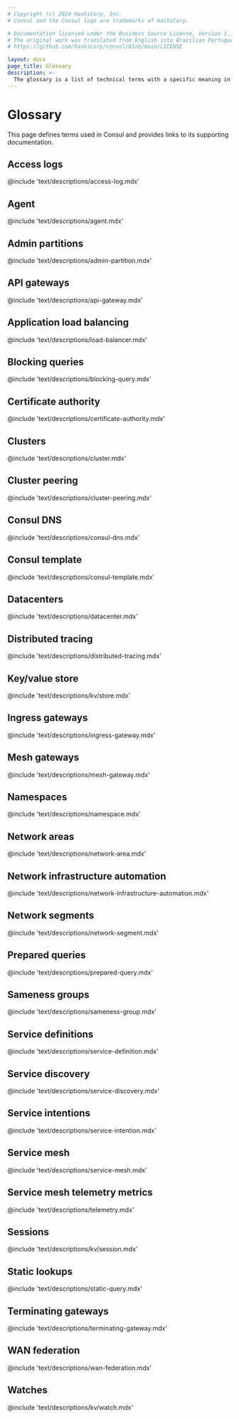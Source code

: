 ```yaml
---
# Copyright (c) 2024 HashiCorp, Inc.
# Consul and the Consul logo are trademarks of HashiCorp.

# Documentation licensed under the Business Source License, Version 1.1.
# The original work was translated from English into Brazilian Portuguese.
# https://github.com/hashicorp/consul/blob/main/LICENSE

layout: docs
page_title: Glossary
description: >-
  The glossary is a list of technical terms with a specific meaning in Consul. Use the glossary to understand Consul concepts and study for the certification exam.
---
```


# Glossary

This page defines terms used in Consul and provides links to its supporting documentation.

## Access logs

@include 'text/descriptions/access-log.mdx'

## Agent

@include 'text/descriptions/agent.mdx'

## Admin partitions

@include 'text/descriptions/admin-partition.mdx'

## API gateways

@include 'text/descriptions/api-gateway.mdx'

## Application load balancing

@include 'text/descriptions/load-balancer.mdx'

## Blocking queries

@include 'text/descriptions/blocking-query.mdx'

## Certificate authority

@include 'text/descriptions/certificate-authority.mdx'

## Clusters

@include 'text/descriptions/cluster.mdx'

## Cluster peering

@include 'text/descriptions/cluster-peering.mdx'

## Consul DNS

@include 'text/descriptions/consul-dns.mdx'

## Consul template

@include 'text/descriptions/consul-template.mdx'

## Datacenters

@include 'text/descriptions/datacenter.mdx'

## Distributed tracing

@include 'text/descriptions/distributed-tracing.mdx'

## Key/value store

@include 'text/descriptions/kv/store.mdx'

## Ingress gateways

@include 'text/descriptions/ingress-gateway.mdx'

## Mesh gateways

@include 'text/descriptions/mesh-gateway.mdx'

## Namespaces

@include 'text/descriptions/namespace.mdx'

## Network areas

@include 'text/descriptions/network-area.mdx'

## Network infrastructure automation

@include 'text/descriptions/network-infrastructure-automation.mdx'

## Network segments

@include 'text/descriptions/network-segment.mdx'

## Prepared queries

@include 'text/descriptions/prepared-query.mdx'

## Sameness groups

@include 'text/descriptions/sameness-group.mdx'

## Service definitions

@include 'text/descriptions/service-definition.mdx'

## Service discovery

@include 'text/descriptions/service-discovery.mdx'

## Service intentions

@include 'text/descriptions/service-intention.mdx'

## Service mesh

@include 'text/descriptions/service-mesh.mdx'

## Service mesh telemetry metrics

@include 'text/descriptions/telemetry.mdx'

## Sessions

@include 'text/descriptions/kv/session.mdx'

## Static lookups

@include 'text/descriptions/static-query.mdx'

## Terminating gateways

@include 'text/descriptions/terminating-gateway.mdx'

## WAN federation

@include 'text/descriptions/wan-federation.mdx'

## Watches

@include 'text/descriptions/kv/watch.mdx'
